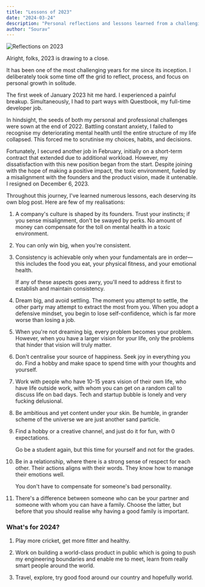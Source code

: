 ```yaml
---
title: "Lessons of 2023"
date: "2024-03-24"
description: "Personal reflections and lessons learned from a challenging year, including insights on relationships, career, mental health, and goals for 2024."
author: "Sourav"
---
```


![Reflections on 2023](https://substack-post-media.s3.amazonaws.com/public/images/fbb46d75-b5c9-450b-97be-3d611cd47874_4032x3024.jpeg)

Alright, folks, 2023 is drawing to a close.

It has been one of the most challenging years for me since its inception. I deliberately took some time off the grid to reflect, process, and focus on personal growth in solitude.

The first week of January 2023 hit me hard. I experienced a painful breakup. Simultaneously, I had to part ways with Questbook, my full-time developer job.

In hindsight, the seeds of both my personal and professional challenges were sown at the end of 2022. Battling constant anxiety, I failed to recognise my deteriorating mental health until the entire structure of my life collapsed. This forced me to scrutinise my choices, habits, and decisions.

Fortunately, I secured another job in February, initially on a short-term contract that extended due to additional workload.
However, my dissatisfaction with this new position began from the start. Despite joining with the hope of making a positive impact, the toxic environment, fueled by a misalignment with the founders and the product vision, made it untenable.
I resigned on December 6, 2023.

Throughout this journey, I've learned numerous lessons, each deserving its own blog post. Here are few of my realisations:

1. A company's culture is shaped by its founders. Trust your instincts; if you sense misalignment, don't be swayed by perks. No amount of money can compensate for the toll on mental health in a toxic environment.

2. You can only win big, when you're consistent.

3. Consistency is achievable only when your fundamentals are in order—this includes the food you eat, your physical fitness, and your emotional health.

   If any of these aspects goes awry, you'll need to address it first to establish and maintain consistency.

4. Dream big, and avoid settling. The moment you attempt to settle, the other party may attempt to extract the most from you. When you adopt a defensive mindset, you begin to lose self-confidence, which is far more worse than losing a job.

5. When you're not dreaming big, every problem becomes your problem. However, when you have a larger vision for your life, only the problems that hinder that vision will truly matter.

6. Don't centralise your source of happiness. Seek joy in everything you do. Find a hobby and make space to spend time with your thoughts and yourself.

7. Work with people who have 10-15 years vision of their own life, who have life outside work, with whom you can get on a random call to discuss life on bad days. Tech and startup bubble is lonely and very fucking delusional.

8. Be ambitious and yet content under your skin. Be humble, in grander scheme of the universe we are just another sand particle.

9. Find a hobby or a creative channel, and just do it for fun, with 0 expectations.

   Go be a student again, but this time for yourself and not for the grades.

10. Be in a relationship, where there is a strong sense of respect for each other. Their actions aligns with their words. They know how to manage their emotions well.

    You don't have to compensate for someone's bad personality.

11. There's a difference between someone who can be your partner and someone with whom you can have a family. Choose the latter, but before that you should realise why having a good family is important.

### What's for 2024?

1. Play more cricket, get more fitter and healthy.

2. Work on building a world-class product in public which is going to push my engineering boundaries and enable me to meet, learn from really smart people around the world.

3. Travel, explore, try good food around our country and hopefully world.
